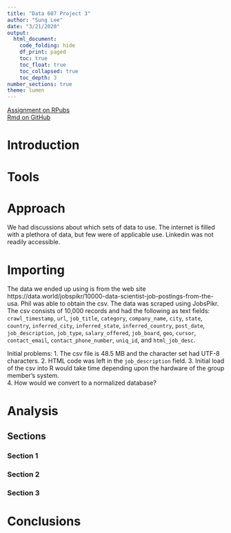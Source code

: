 ```yaml
---
title: "Data 607 Project 3"
author: "Sung Lee"
date: "3/21/2020"
output: 
  html_document:
    code_folding: hide
    df_print: paged
    toc: true
    toc_float: true
    toc_collapsed: true
    toc_depth: 3
number_sections: true
theme: lumen
---
```


[Assignment on RPubs](https://rpubs.com/logicalschema/data607_project3 "Data 607 Project 3 Rpubs")
<br>
[Rmd on GitHub](https://github.com/logicalschema/DATA607/blob/master/project3/Project%203.Rmd "Team MPSV Project 3 Assignment GitHub")


# Introduction




# Tools




# Approach

We had discussions about which sets of data to use. The internet is filled with a plethora of data, but few were of applicable use. Linkedin was not readily accessible. 

# Importing

The data we ended up using is from the web site https://data.world/jobspikr/10000-data-scientist-job-postings-from-the-usa. Phil was able to obtain the csv. The data was scraped using JobsPikr. The csv consists of 10,000 records and had the following as text fields: `crawl_timestamp`, `url`, `job_title`, `category`, `company_name`, `city`, `state`, `country`, `inferred_city`, `inferred_state`, `inferred_country`, `post_date`, `job_description`, `job_type`, `salary_offered`, `job_board`, `geo`, `cursor`, `contact_email`, `contact_phone_number`, `uniq_id`, and `html_job_desc`. 

Initial problems: 
1. The csv file is 48.5 MB and the character set had UTF-8 characters. 
2. HTML code was left in the `job_description` field.
3. Initial load of the csv into R would take time depending upon the hardware of the group member's system.  
4. How would we convert to a normalized database?












# Analysis


## Sections {.tabset}

### Section 1

### Section 2

### Section 3





# Conclusions

